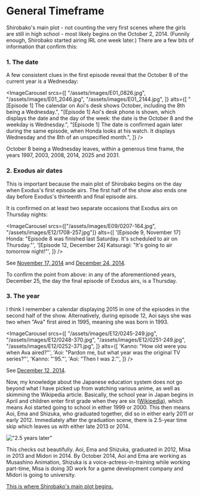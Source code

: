 # General Timeframe

Shirobako's main plot - not counting the very first scenes where the girls are still in high school - most likely begins on the October 2, 2014. (Funnily enough, Shirobako started airing IRL one week later.) There are a few bits of information that confirm this:

### 1. The date

A few consistent clues in the first episode reveal that the October 8 of the current year is a Wednesday:

<ImageCarousel
  srcs={[
    "/assets/images/E01_0826.jpg",
    "/assets/images/E01_2046.jpg",
    "/assets/images/E01_2144.jpg",
  ]}
  alts={[
    "[Episode 1] The calendar on Aoi's desk shows October, including the 8th being a Wednesday.",
    "[Episode 1] Aoi's desk phone is shown, which displays the date and the day of the week: the date is the October 8 and the weekday is Wednesday.",
    "[Episode 1] The date is confirmed again later during the same episode, when Honda looks at his watch. It displays Wednesday and the 8th of an unspecified month.",
  ]}
/>

October 8 being a Wednesday leaves, within a generous time frame, the years 1997, 2003, 2008, 2014, 2025 and 2031.

### 2. Exodus air dates

This is important because the main plot of Shirobako begins on the day when Exodus's first episode airs. The first half of the show also ends one day before Exodus's thirteenth and final episode airs.

It is confirmed on at least two separate occasions that Exodus airs on Thursday nights:

<ImageCarousel
  srcs={["/assets/images/E09/0207-164.jpg", "/assets/images/E12/1708-257.jpg"]}
  alts={[
    '[Episode 9, November 17] Honda: "Episode 8 was finished last Saturday. It\'s scheduled to air on Thursday."',
    '[Episode 12, December 24] Katsuragi: "It\'s going to air tomorrow night!"',
  ]}
/>

See [November 17, 2014](/calendar/2014-11-17) and [December 24, 2014](/calendar/2014-12-24).

To confirm the point from above: in any of the aforementioned years, December 25, the day the final episode of Exodus airs, is a Thursday.

### 3. The year

I think I remember a calendar displaying 2015 in one of the episodes in the second half of the show. Alternatively, during episode 12, Aoi says she was two when "Ava" first aired in 1995, meaning she was born in 1993.

<ImageCarousel
  srcs={[
    "/assets/images/E12/0245-249.jpg",
    "/assets/images/E12/0248-370.jpg",
    "/assets/images/E12/0251-249.jpg",
    "/assets/images/E12/0252-371.jpg",
  ]}
  alts={[
    'Kanno: "How old were you when Ava aired?"',
    'Aoi: "Pardon me, but what year was the original TV series?"',
    'Kanno: "\'95."',
    'Aoi: "Then I was 2."',
  ]}
/>

See [December 12, 2014](/calendar/2014-12-12).

Now, my knowledge about the Japanese education system does not go beyond what I have picked up from watching various anime, as well as skimming the Wikipedia article. Basically, the school year in Japan begins in April and children enter first grade when they are six ([Wikipedia](https://en.wikipedia.org/wiki/Education_in_Japan)), which means Aoi started going to school in either 1999 or 2000. This then means Aoi, Ema and Shizuka, who graduated together, did so in either early 2011 or early 2012. Immediately after the graduation scene, there is 2.5-year time skip which leaves us with either late 2013 or 2014.

!["2.5 years later"](/assets/images/E01_0425.jpg)

This checks out beautifully. Aoi, Ema and Shizuka, graduated in 2012, Misa in 2013 and Midori in 2014. By October 2014, Aoi and Ema are working as Musashino Animation, Shizuka is a voice-actress-in-training while working part-time, Misa is doing 3D work for a game development company and Midori is going to university.

[This is where Shirobako's main plot begins.](/calendar/2014-10-02)
